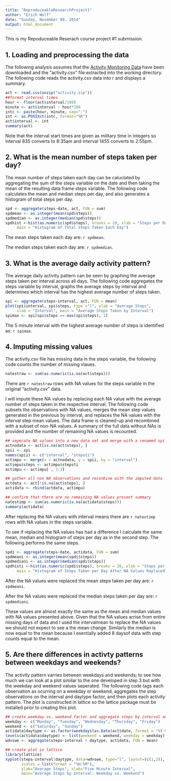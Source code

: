 ```yaml
---
title: "ReproduceableResearchProject1"
author: "Erich Wolf"
date: "Sunday, November 09, 2014"
output: html_document
---
```


This is my Repoduceable Reserach course project #1 submission. 


## 1. Loading and preprocessing the data
The following analysis assumes that the 
[Activity Monitoring Data](https://d396qusza40orc.cloudfront.net/repdata%2Fdata%2Factivity.zip) 
have been downloaded and the "activity.csv" file extracted into the working 
directory. The following code reads the activity.csv data into r and displays a 
summary.
```r
act <- read.csv(unzip("activity.zip"))
##format interval times
hour <- floor(act$interval/100)
minute <- act$interval - hour*100
intc <- paste(hour, minute, sep=":")
int <- as.POSIXct(intc, format="%R")
act$interval <- int
summary(act)
```

Note that the interval start times are given as military time in integers so 
interval 835 converts to 8:35am and interval 1455 converts to 2:55pm.



## 2. What is the mean number of steps taken per day?

The mean number of steps taken each day can be caluclated by aggregating the 
sum of the steps variable on the date and then taking the mean of the resulting
data frame steps variable. The following code calculates the mean and median 
steps per day, and also generates a histogram of total steps per day.

```r
spd <- aggregate(steps~date, act, FUN = sum)
spdmean <- as.integer(mean(spd$steps))
spdmedian <- as.integer(median(spd$steps))
spdhist <-hist(as.numeric(spd$steps), breaks = 20, xlab = "Steps per Day", 
     main = "Histogram of Total Steps Taken Each Day")
```

The mean steps taken each day are: `r spdmean`.

The median steps taken each day are: `r spdmedian`.



## 3. What is the average daily activity pattern?

The average daily activity pattern can be seen by graphing the average steps 
taken per interval across all days. The following code aggregates the steps 
variable by interval, graphs the average steps by interval and determines which 
interval has the highest average number of steps taken.

```r
spi <- aggregate(steps~interval, act, FUN = mean)
plot(spi$interval, spi$steps, type ="l", ylab = "Average Steps", 
     xlab = "Interval", main = "Average Steps Taken by Interval")
spimax <- spi[spi$steps == max(spi$steps), 1]
```
The 5 minute interval with the highest average number of steps is identified as: 
`r spimax`.



## 4. Imputing missing values

The activity.csv file has missing data in the steps variable, the following code
counts the number of missing vlaues.
```r
natestraw <- sum(as.numeric(is.na(act$steps)))
```

There are `r natestraw` rows with NA values for the steps variable in the 
original "activity.csv" data.

I will impute these NA values by replacing each NA value with the average number 
of steps taken in the respective interval. The following code subsets the 
observations with NA values, merges the mean step values generated in the 
previous by interval, and replaces the NA values with the interval step mean 
values. The data frame is cleaned-up and recombined with a subset of non-NA 
values. A summary of the full data without NAs is provided and the number of 
remaining NA values is recounted.

```r
## seperate NA values into a new data set and merge with a renamed spi (generated above)
actnodata <- act[is.na(act$steps), ]
spii <- spi
names(spii) <- c("interval", "stepsti")
actimpu <- merge(x = actnodata, y = spii, by = "interval")
actimpu$steps <- actimpu$stepsti
actimpu <- actimpu[ , 1:3]

## gather all non NA observations and reconbine with the imputed data 
actdata <- act[!is.na(act$steps), ]
actidata <- rbind(actdata, actimpu)

## confirm that there are no remaining NA values present summary
natestimp <- sum(as.numeric(is.na(actidata$steps)))
summary(actidata)
```

After replacing the NA values with interval means there are `r natestimp` rows 
with NA values in the steps variable.

To see if replacing the NA values has had a difference I calculate the same 
mean, median and histogram of steps per day as in the second step. The following
performs the same steps.

```r
spdi <- aggregate(steps~date, actidata, FUN = sum)
spdmeani <- as.integer(mean(spdi$steps))
spdmediani <- as.integer(median(spdi$steps))
spdhisti <-hist(as.numeric(spdi$steps), breaks = 20, xlab = "Steps per Day", 
     main = "Histogram of Steps Taken per Day After NA Values Replaced")
```

After the NA values were replaced the mean steps taken per day are: `r spdmeani`.

After the NA values were replaced the median steps taken per day are: `r spdmediani`. 

These values are almost exactly the same as the mean and median values with NA 
values presented above. Given that the NA values arrise from entire missing days 
of data and I used the intervalmean to replace the NA values we should not 
expect to see a the mean change. Similarly the median is now equal to the mean 
because I esentially added 8 daysof data with step counts equal to the mean.



## 5. Are there differences in activty patterns between weekdays and weekends?

The activity pattern varries between weekdays and weekends; to see how much we 
can look at a plot similar to the one developed in step 3 but with the weekday 
and weekend values seperated. The following code tags each observation as 
ocurring on a weekday or weekend, aggregates the step observations on the 
interval and daytype factor, and then plots each activity pattern. The plot 
is constructed in lattice so the lattice package must be installed prior to 
creating this plot.

```r
## create weekday vs. weekend factor and aggregate steps by interval and daytype
weekday <- c("Monday", "Tuesday", "Wednesday", "Thursday", "Friday")
weekend <- c("Saturday", "Sunday")
actidata$daytype <- as.factor(weekdays(as.Date(act$date, format = "%Y-%m-%d")))
levels(actidata$daytype) <- list(weekend = weekend, weekday = weekday)
wdvswe <- aggregate(steps~interval + daytype, actidata, FUN = mean)

## create plot in lattice
library(lattice)
xyplot(steps~interval|daytype, data=wdvswe, type="l", layout=(c(1,2)), 
       scales = list(format = "%H:%M"),
       ylab="Average Steps", xlab="Five Minute Interval", 
       main="Average Steps by Interval: Weekday vs. Weekend")
```